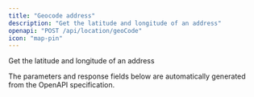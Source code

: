 ```yaml
---
title: "Geocode address"
description: "Get the latitude and longitude of an address"
openapi: "POST /api/location/geoCode"
icon: "map-pin"
---
```


Get the latitude and longitude of an address

<Note>
The parameters and response fields below are automatically generated from the OpenAPI specification.
</Note>
